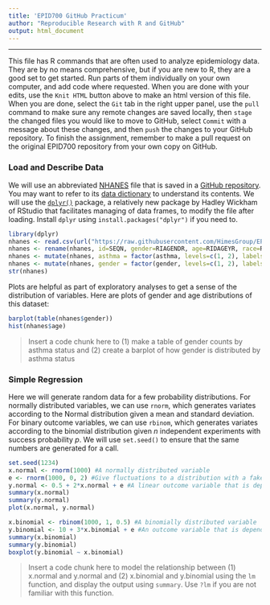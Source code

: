 ```yaml
---
title: 'EPID700 GitHub Practicum'
author: "Reproducible Research with R and GitHub"
output: html_document
---
```

***

This file has R commands that are often used to analyze epidemiology data. They are by no means comprehensive, but if you are new to R, they are a good set to get started. Run parts of them individually on your own computer, and add code where requested. When you are done with your edits, use the `Knit HTML` button above to make an html version of this file. When you are done, select the `Git` tab in the right upper panel, use the `pull` command to make sure any remote changes are saved locally, then `stage` the changed files you would like to move to GitHub, select `Commit` with a message about these changes, and then `push` the changes to your GitHub repository. To finish the assignment, remember to make a pull request on the original EPID700 repository from your own copy on GitHub.


### Load and Describe Data
We will use an abbreviated [NHANES](http://www.cdc.gov/nchs/nhanes/) file that is saved in a [GitHub repository](https://raw.githubusercontent.com/HimesGroup/EPID600_2016/master/DataFiles/NHANES_2007to2008.csv). You may want to refer to its [data dictionary](https://github.com/HimesGroup/EPID600_2016/blob/master/DataFiles/NHANES_2007to2008_DataDictionary.md) to understand its contents. We will use the [`dplyr()`](https://cran.rstudio.com/web/packages/dplyr/vignettes/introduction.html) package, a relatively new package by Hadley Wickham of RStudio that facilitates managing of data frames, to modify the file after loading. Install `dplyr` using `install.packages("dplyr")` if you need to. 


```r
library(dplyr)
nhanes <- read.csv(url("https://raw.githubusercontent.com/HimesGroup/EPID600_2016/master/DataFiles/NHANES_2007to2008.csv"), header=TRUE)
nhanes <- rename(nhanes, id=SEQN, gender=RIAGENDR, age=RIDAGEYR, race=RIDRETH1, education=DMDEDUC2, income=INDHHIN2, health.provider=HUQ040, wheezing=RDQ070, asthma=MCQ010, voc=WTSVOC2Y, fvc=SPXNFVC, fev1=SPXNFEV1) #Renaming columns
nhanes <- mutate(nhanes, asthma = factor(asthma, levels=c(1, 2), labels=c("asthma", "non-asthma"))) 
nhanes <- mutate(nhanes, gender = factor(gender, levels=c(1, 2), labels=c("male", "female")))
str(nhanes)
```

Plots are helpful as part of exploratory analyses to get a sense of the distribution of variables. Here are plots of gender and age distributions of this dataset:
```r
barplot(table(nhanes$gender))
hist(nhanes$age)
```

> Insert a code chunk here to (1) make a table of gender counts by asthma status and (2) create a barplot of how gender is distributed by asthma status


### Simple Regression

Here we will generate random data for a few probability distributions. For normally distributed variables, we can use `rnorm`, which generates variates according to the Normal distribution given a mean and standard deviation. For binary outcome variables, we can use `rbinom`, which generates variates according to the binomial distribution given _n_ independent experiments with success probability _p_. We will use `set.seed()` to ensure that the same numbers are generated for a call.

```r
set.seed(1234)
x.normal <- rnorm(1000) #A normally distributed variable
e <- rnorm(1000, 0, 2) #Give fluctuations to a distribution with a fake error term
y.normal <- 0.5 + 2*x.normal + e #A linear outcome variable that is dependent on x.normal
summary(x.normal)
summary(y.normal)
plot(x.normal, y.normal)

x.binomial <- rbinom(1000, 1, 0.5) #A binomially distributed variable
y.binomial <- 10 + 3*x.binomial + e #An outcome variable that is dependent on x.normal
summary(x.binomial)
summary(y.binomial)
boxplot(y.binomial ~ x.binomial)
```

> Insert a code chunk here to model the relationship between (1) x.normal and y.normal and (2) x.binomial and y.binomial using the `lm` function, and display the output using `summary`. Use `?lm` if you are not familiar with this function.

